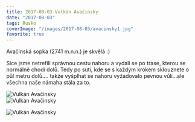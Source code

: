 ```yaml
---
title: 2017-08-03 Vulkán Avačinsky
date: "2017-08-03"
tags: Rusko
coverImage: "/images/2017-08-03/avacinsky1.jpg"
favorite: true
---
```



Avačinská sopka (2741 m.n.n.) je skvělá :)

<CustomImage
  src="/images/2017-08-03/avacinsky1.jpg"
  alt="Vulkán Avačinsky"
  size="horizontalLarge"
/>

Sice jsme netrefili správnou cestu nahoru a vydali se po trase, kterou se normálně chodí dolů. Tedy po suti, kde se s každým krokem sklouznete o půl metru dolů.... takže vyšplhat se nahoru vyžadovalo pevnou vůli...ale všechna naše námaha stála za to.

<CustomImage
  src="/images/2017-08-03/avacinsky2.jpg"
  alt="Vulkán Avačinsky"
  size="horizontalLarge"
/>

<div className="flex justify-center pb-2">
  <Image
    src="/images/2017-08-03/avacinsky3.jpg"
    alt="Vulkán Avačinsky"
    width={1024}
    height={380}
  />
</div>

<div className="flex justify-center pb-2">
  <Image
    src="/images/2017-08-03/avacinsky4.jpg"
    alt="Vulkán Avačinsky"
    width={1024}
    height={336}
  />
</div>

<CustomImage
  src="/images/2017-08-03/avacinsky5.jpg"
  alt="Vulkán Avačinsky"
  size="horizontalLarge"
/>

<CustomImage
  src="/images/2017-08-03/avacinsky6.jpg"
  alt="Vulkán Avačinsky"
  size="horizontalLarge"
/>

<CustomImage
  src="/images/2017-08-03/avacinsky7.jpg"
  alt="Vulkán Avačinsky"
  size="horizontalLarge"
/>

<div className="flex justify-center pb-2">
  <Image
    src="/images/2017-08-03/avacinsky4.jpg"
    alt="Vulkán Avačinsky"
    width={1024}
    height={452}
  />
</div>

